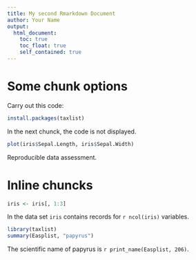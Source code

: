 ```yaml
---
title: My second Rmarkdown Document
author: Your Name
output:
  html_document:
    toc: true
    toc_float: true
    self_contained: true
---
```


# Some chunk options

Carry out this code:

```r
install.packages(taxlist)
```

In the next chunck, the code is not displayed.

```r
plot(iris$Sepal.Length, iris$Sepal.Width)
```

Reproducible data assessment.

# Inline chuncks

```r
iris <- iris[, 1:3]
```

In the data set `iris` contains records for `r ncol(iris)` variables.

```r
library(taxlist)
summary(Easplist, "papyrus")
```

The scientific name of papyrus is `r print_name(Easplist, 206)`.

